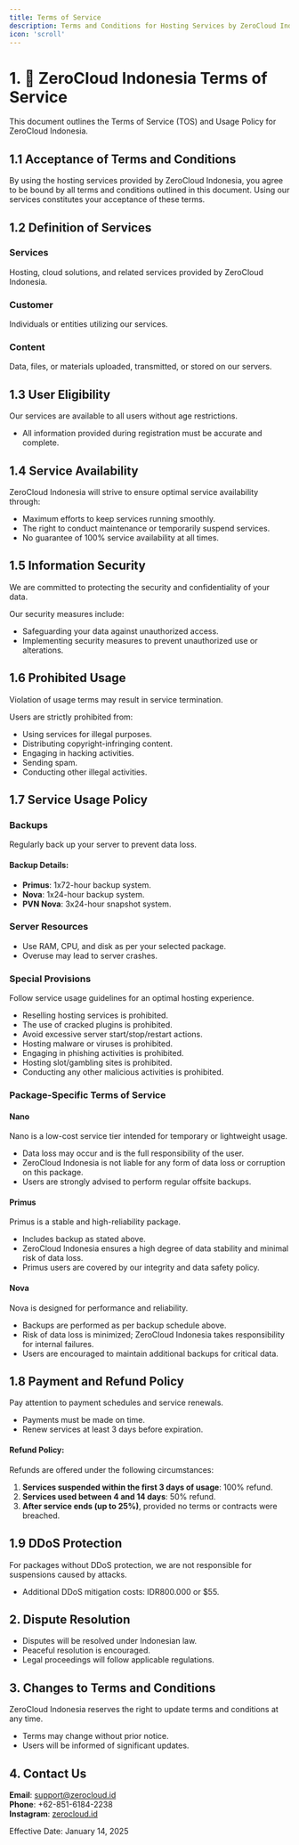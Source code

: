 ```yaml
---
title: Terms of Service  
description: Terms and Conditions for Hosting Services by ZeroCloud Indonesia  
icon: 'scroll'  
---
```


# 1. 📜 ZeroCloud Indonesia Terms of Service

<Info>
This document outlines the Terms of Service (TOS) and Usage Policy for ZeroCloud Indonesia.
</Info>

## 1.1 Acceptance of Terms and Conditions

By using the hosting services provided by ZeroCloud Indonesia, you agree to be bound by all terms and conditions outlined in this document. Using our services constitutes your acceptance of these terms.

## 1.2 Definition of Services

### Services  
Hosting, cloud solutions, and related services provided by ZeroCloud Indonesia.

### Customer  
Individuals or entities utilizing our services.

### Content  
Data, files, or materials uploaded, transmitted, or stored on our servers.

## 1.3 User Eligibility

<Note>
Our services are available to all users without age restrictions.
</Note>

- All information provided during registration must be accurate and complete.

## 1.4 Service Availability

ZeroCloud Indonesia will strive to ensure optimal service availability through:  

- Maximum efforts to keep services running smoothly.  
- The right to conduct maintenance or temporarily suspend services.  
- No guarantee of 100% service availability at all times.

## 1.5 Information Security

<Info>
We are committed to protecting the security and confidentiality of your data.
</Info>

Our security measures include:  
- Safeguarding your data against unauthorized access.  
- Implementing security measures to prevent unauthorized use or alterations.  

## 1.6 Prohibited Usage

<Warning>
Violation of usage terms may result in service termination.
</Warning>

Users are strictly prohibited from:  
- Using services for illegal purposes.  
- Distributing copyright-infringing content.  
- Engaging in hacking activities.  
- Sending spam.  
- Conducting other illegal activities.  

## 1.7 Service Usage Policy

### Backups
<Tip>
Regularly back up your server to prevent data loss.
</Tip>

#### Backup Details:
- **Primus**: 1x72-hour backup system.  
- **Nova**: 1x24-hour backup system.  
- **PVN Nova**: 3x24-hour snapshot system.  

### Server Resources
- Use RAM, CPU, and disk as per your selected package.  
- Overuse may lead to server crashes.  

### Special Provisions
<Check>
Follow service usage guidelines for an optimal hosting experience.
</Check>

- Reselling hosting services is prohibited.  
- The use of cracked plugins is prohibited.  
- Avoid excessive server start/stop/restart actions.  
- Hosting malware or viruses is prohibited.  
- Engaging in phishing activities is prohibited.  
- Hosting slot/gambling sites is prohibited.  
- Conducting any other malicious activities is prohibited.  

### Package-Specific Terms of Service

#### Nano
<Warning>
Nano is a low-cost service tier intended for temporary or lightweight usage.
</Warning>

- Data loss may occur and is the full responsibility of the user.  
- ZeroCloud Indonesia is not liable for any form of data loss or corruption on this package.  
- Users are strongly advised to perform regular offsite backups.

#### Primus
<Check>
Primus is a stable and high-reliability package.
</Check>

- Includes backup as stated above.  
- ZeroCloud Indonesia ensures a high degree of data stability and minimal risk of data loss.  
- Primus users are covered by our integrity and data safety policy.

#### Nova
<Check>
Nova is designed for performance and reliability.
</Check>

- Backups are performed as per backup schedule above.  
- Risk of data loss is minimized; ZeroCloud Indonesia takes responsibility for internal failures.  
- Users are encouraged to maintain additional backups for critical data.

## 1.8 Payment and Refund Policy

<Note>
Pay attention to payment schedules and service renewals.
</Note>

- Payments must be made on time.  
- Renew services at least 3 days before expiration.  

#### Refund Policy:
Refunds are offered under the following circumstances:  
1. **Services suspended within the first 3 days of usage**: 100% refund.  
2. **Services used between 4 and 14 days**: 50% refund.  
3. **After service ends (up to 25%)**, provided no terms or contracts were breached.  

## 1.9 DDoS Protection

<Warning>
For packages without DDoS protection, we are not responsible for suspensions caused by attacks.
</Warning>

- Additional DDoS mitigation costs: IDR800.000 or $55.

## 2. Dispute Resolution

- Disputes will be resolved under Indonesian law.  
- Peaceful resolution is encouraged.  
- Legal proceedings will follow applicable regulations.

## 3. Changes to Terms and Conditions

<Info>
ZeroCloud Indonesia reserves the right to update terms and conditions at any time.
</Info>

- Terms may change without prior notice.  
- Users will be informed of significant updates.

## 4. Contact Us

**Email**: support@zerocloud.id  
**Phone**: +62-851-6184-2238  
**Instagram**: [zerocloud.id](https://instagram.com/zerocloud.id)  

Effective Date: January 14, 2025
